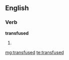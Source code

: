 ==English==

===Verb===
'''transfused'''

# {{past of|transfuse}}

[[mg:transfused]]
[[te:transfused]]